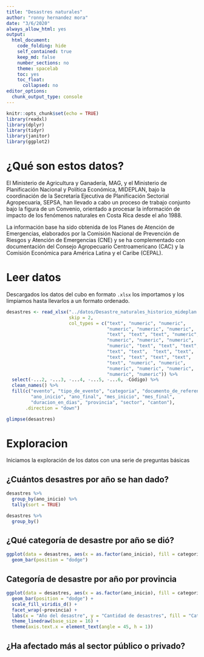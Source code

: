 ```yaml
---
title: "Desastres naturales"
author: "ronny hernandez mora"
date: "3/6/2020"
always_allow_html: yes
output:
  html_document:
    code_folding: hide
    self_contained: true
    keep_md: false
    number_sections: no
    theme: spacelab
    toc: yes
    toc_float:
      collapsed: no
editor_options:
  chunk_output_type: console
---
```

```r
knitr::opts_chunk$set(echo = TRUE)
library(readxl)
library(dplyr)
library(tidyr)
library(janitor)
library(ggplot2)
```

# ¿Qué son estos datos?

El Ministerio de Agricultura y Ganadería, MAG, y el Ministerio de Planificación Nacional y Política Económica, MIDEPLAN, bajo la coordinación de la Secretaría Ejecutiva de Planificación Sectorial Agropecuaria, SEPSA, han llevado a cabo un proceso de trabajo conjunto bajo la figura de un Convenio, orientado a procesar la información de impacto de los fenómenos naturales en Costa Rica desde el año 1988.

La información base ha sido obtenida de los Planes de Atención de Emergencias, elaborados por la Comisión Nacional de Prevención de Riesgos y Atención de Emergencias (CNE) y se ha complementado con documentación del Consejo Agropecuario Centroamericano (CAC) y la Comisión Económica para América Latina y el Caribe (CEPAL).


# Leer datos

Descargados los datos del cubo en formato `.xlsx` los importamos y los 
limpiamos hasta llevarlos a un formato ordenado.

```r
desastres <- read_xlsx("../datos/Desastre_naturales_historico_mideplan.xlsx",
                       skip = 2, 
                       col_types = c("text", "numeric", "numeric", 
                                     "numeric", "numeric", "numeric", 
                                     "text", "text", "text", "numeric", 
                                     "numeric", "numeric", "numeric", 
                                     "numeric", "text", "text", "text",
                                     "text", "text",  "text", "text",
                                     "text", "text", "text", "text",
                                     "text", "numeric", "numeric", 
                                     "numeric", "numeric", "numeric",
                                     "numeric", "numeric")) %>% 
  select(-...2, -...3, -...4, -...5, -...6, -Código) %>% 
  clean_names() %>% 
  fill(c("evento", "tipo_de_evento", "categoria", "documento_de_referencia",
         "ano_inicio", "ano_final", "mes_inicio", "mes_final",
         "duracion_en_dias", "provincia", "sector", "canton"), 
       .direction = "down")
```

```r
glimpse(desastres)
```

# Exploracion

Iniciamos la exploración de los datos con una serie de preguntas básicas

## ¿Cuántos desastres por año se han dado?

```r
desastres %>% 
  group_by(ano_inicio) %>% 
  tally(sort = TRUE)
```

```r
desastres %>%
  group_by()
```


## ¿Qué categoría de desastre por año se dió?
```r
ggplot(data = desastres, aes(x = as.factor(ano_inicio), fill = categoria)) +
  geom_bar(position = "dodge")
```

## Categoría de desastre por año por provincia
```r
ggplot(data = desastres, aes(x = as.factor(ano_inicio), fill = categoria)) +
  geom_bar(position = "dodge") +
  scale_fill_viridis_d() +
  facet_wrap(~provincia) +
  labs(x = "Año del desastre", y = "Cantidad de desastres", fill = "Categoría") +
  theme_linedraw(base_size = 16) +
  theme(axis.text.x = element_text(angle = 45, h = 1))
```

## ¿Ha afectado más al sector público o privado?


